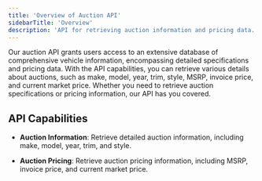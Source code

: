 ```yaml
---
title: 'Overview of Auction API'
sidebarTitle: 'Overview'
description: 'API for retrieving auction information and pricing data.'
---
```


<p class='font-medium'>
  Our auction API grants users access to an extensive database of comprehensive vehicle information,
  encompassing detailed specifications and pricing data. With the API capabilities, you can retrieve
  various details about auctions, such as make, model, year, trim, style, MSRP, invoice price, and
  current market price. Whether you need to retrieve auction specifications or pricing information,
  our API has you covered.
</p>

## API Capabilities

- **Auction Information**: Retrieve detailed auction information, including make, model, year, trim, and style.

- **Auction Pricing**: Retrieve auction pricing information, including MSRP, invoice price, and current market price.
